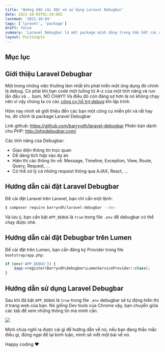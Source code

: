 ```yaml
---
title: 'Hướng dẫn cài đặt và sử dụng Laravel Debugbar'
date: 2021-10-03T01:19:00Z
lastmod: '2021-10-03'
tags: ['laravel', 'package']
draft: false
summary: 'Laravel Debugbar là một package mình dùng trong hầu hết các dự án, nó giúp mình debug và theo dõi các query của ứng dụng trong mỗi request'
layout: PostSimple
---
```


## Mục lục
<TOCInline toc={props.toc} exclude="Mục lục" toHeading={2} />

## Giới thiệu Laravel Debugbar
Một trong những việc thường làm nhất khi phát triển một ứng dụng đó chính là debug. Có phải khi bạn code một tuồng từ A-z của một tính năng và run lần đầu và ... bùm, NÓ CHẠY!! Và điều đó còn đáng sợ hơn là nó không chạy nên vì vậy chúng ta có các [công cụ hỗ trợ debug](/blog/dump-dd-ddd) khi lập trình.

Hôm nay mình sẽ giới thiệu đến các bạn một công cụ miễn phí và rất hay ho, đó chính là package Laravel Debugbar

Link github: https://github.com/barryvdh/laravel-debugbar
Phiên bản dành cho PHP: http://phpdebugbar.com/

Các tính năng của Debugbar:
 - Giao diện thông tin trực quan
 - Dễ dàng tích hợp vào dự án
 - Hiện thị các thông tin về: Message, Timeline, Exception, View, Route, Query, Request, ...
 - Có thể xử lý cả những request thông qua AJAX, React, ...

## Hướng dẫn cài đặt Laravel Debugbar
Để cài đặt Laravel trên Laravel, bạn chỉ cần một lệnh:
```bash
$ composer require barryvdh/laravel-debugbar --dev
```
Và lưu ý, bạn cần bật `APP_DEBUG` là `true` trong file `.env` để debugbar có thể chạy được nhé.

## Hướng dẫn cài đặt Debugbar trên Lumen
Để cài đặt trên Lumen, bạn cần đăng ký Provider trong file `bootstrap/app.php`:
```php
if (env('APP_DEBUG')) {
    $app->register(Barryvdh\Debugbar\LumenServiceProvider::class);
}
```
## Hướng dẫn sử dụng Laravel Debugbar
Sau khi đã bật `APP_DEBUG` là `true` trong file `.env` debugbar sẽ tự động hiển thị ở trang web của bạn. Nó giống Dev tools của Chrome vậy, bạn chuyển giữa các tab để xem những thông tin mà mình cần.

![](/posts/laravel-debugbar/laravel-debugbar.png)

Mình chưa nghĩ ra được cái gì để hướng dẫn về nó, nếu bạn đang thắc mắc điều gì, đừng ngại để lại bình luận, mình sẽ viết một bài về nó.

Happy coding ❤️